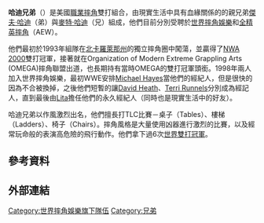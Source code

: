 {{Infobox Wrestling team
| name = 哈迪兄弟<br>{{lang|en|The Hardy Boyz}}
| image = Hardys Raw Tag Champions.jpg
| image_size = 250px|
| img_capt = 2017年5月的哈迪兄弟：傑夫·哈迪（右）與麥特·哈迪（左）
| type = 雙打隊伍
| members = [[麥特·哈迪|麥特·哈迪]]<ref name="digest">{{cite web|url=http://findarticles.com/p/articles/mi_m0FCO/is_4_3/ai_80302525/|title=Flying to the top: the Hardy Boyz used hard work, dedication, and passion to become a premier WWF tag team - wrestlers Matt and Jeff Hardy - Interview|accessdate=2007-06-04|publisher=Wrestling Digest|last=Varsallone|first=Jim|date=December 2001|archive-date=2009-08-29|archive-url=https://web.archive.org/web/20090829130507/http://findarticles.com/p/articles/mi_m0FCO/is_4_3/ai_80302525/|dead-url=no}}</ref><br />[[傑夫·哈迪|傑夫·哈迪]]<ref name="digest"/>
| othernames = 哈迪男孩<br />The Hardys<ref name="WWEbio-Jeff">{{cite web |url=http://www.wwe.com/superstars/smackdown/jeffhardy/bio/ |title=Jeff Hardy's WWE Bio |accessdate=2008-10-04 |publisher=[[World_Wrestling_Entertainment|World Wrestling Entertainment]] |deadurl=yes |archiveurl=https://www.webcitation.org/5jL4Fhltr?url=http://www.wwe.com/superstars/smackdown/jeffhardy/bio/ |archivedate=2009-08-27 }}</ref><br />The New Brood<ref name="newbrood">{{cite web|url=http://www.onlineworldofwrestling.com/profiles/b/brood.html|title=New Brood Profile|accessdate=2008-01-21|publisher=Online World of Wrestling|archive-url=https://web.archive.org/web/20120607003328/http://www.onlineworldofwrestling.com/profiles/b/brood.html|archive-date=2012-06-07|dead-url=yes}}</ref>
| former_members =
| weights = {{weight|kg=209}}
| debut = 1993
| promotions= [[世界摔角娛樂|世界摔角娛樂]]（WWE）
| years_active = 1993年–2002年<br/>2006年–2011年<br/>2014年–2019年
}}

'''哈迪兄弟'''（{{lang-en|'''The Hardy Boyz'''}}）是美國[[職業摔角|職業摔角]]雙打組合，由現實生活中具有血緣關係的的親兄弟[[傑夫·哈迪|傑夫·哈迪]]（弟）與[[麥特·哈迪|麥特·哈迪]]（兄）組成，他們目前分別受聘於[[世界摔角娛樂|世界摔角娛樂]]和[[全精英摔角|全精英摔角]]（AEW）。

他們最初於1993年組隊在[[北卡羅萊那州|北卡羅萊那州]]的獨立摔角圈中闖蕩，並贏得了[[NWA_2000|NWA 2000]]雙打冠軍，接著就在Organization of Modern Extreme Grappling Arts (OMEGA)摔角聯盟出道，也長期持有當時OMEGA的雙打冠軍頭銜。1998年兩人加入世界摔角娛樂，最初WWE安排[[Michael_Hayes|Michael Hayes]]當他們的經紀人，但是很快的因為不合被換掉，之後他們短暫的讓[[David_Heath|David Heath]]、[[Terri_Runnels|Terri Runnels]]分別成為經記人，直到最後由[[Lita|Lita]]擔任他們的永久經紀人（同時也是現實生活中的好友）。

哈迪兄弟以作風激烈出名，他們擅長打TLC比賽－桌子（Tables）、樓梯（Ladders）、椅子（Chairs）。摔角風格是大量使用凶器進行激烈的比賽，以及經常玩命般的表演高危險的飛行動作。他們拿下過6次[[世界雙打冠軍|世界雙打冠軍]]。

==參考資料==
{{reflist|2}}

==外部連結==

[[Category:世界摔角娛樂旗下隊伍|Category:世界摔角娛樂旗下隊伍]]
[[Category:兄弟|Category:兄弟]]
